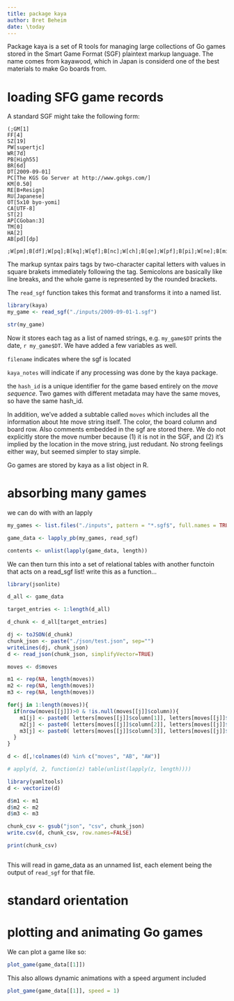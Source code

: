 ---
title: package kaya
author: Bret Beheim
date: \today
---

Package kaya is a set of R tools for managing large collections of Go games stored in the Smart Game Format (SGF) plaintext markup language. The name comes from kayawood, which in Japan is considerd one of the best materials to make Go boards from.

# loading SFG game records

A standard SGF might take the following form:

```
(;GM[1]
FF[4]
SZ[19]
PW[supertjc]
WR[7d]
PB[High55]
BR[6d]
DT[2009-09-01]
PC[The KGS Go Server at http://www.gokgs.com/]
KM[0.50]
RE[B+Resign]
RU[Japanese]
OT[5x10 byo-yomi]
CA[UTF-8]
ST[2]
AP[CGoban:3]
TM[0]
HA[2]
AB[pd][dp]

;W[pm];B[df];W[pq];B[kq];W[qf];B[nc];W[ch];B[qe];W[pf];B[pi];W[ne];B[mi];W[mc];B[mb];W[nb];B[ob];W[nd];B[na];W[oc];B[pc];W[nb];B[lc];W[nc];B[qb];W[lb];B[ma];W[kb];B[ld];W[jd];B[lf];W[ri];B[hd];W[ib];B[hb];W[jf];B[mg];W[re];B[of];W[hf];B[fd];W[cd];B[bf];W[ee];B[gf];W[ed];B[hg];W[ig];B[he];W[if];B[gg];W[fc];B[gc];W[fe];B[ge];W[fb];B[eg];W[ic];B[pe];W[cl];B[ii];W[gb];B[cj];W[el];B[di];W[fq];B[fp];W[gp];B[fo];W[dq];B[cq];W[er];B[dr];W[eq];B[cp];W[iq];B[cr];W[mq];B[ko];W[bj];B[bk];W[cn];B[go];W[hp];B[in];W[ck];B[bi];W[dj];B[ci];W[bl];B[aj];W[ej];B[bo];W[hk];B[jr];W[ir];B[gr];W[gq];B[gl];W[kp];B[lp];W[jp];B[lq];W[lo];B[mp];W[nq];B[kn];W[ln];B[op];W[km];B[io];W[jq];B[oq];W[or];B[pr];W[nr];B[lm];W[mm];B[ll];W[mn];B[qq];W[np];B[pp];W[no];B[fk];W[gm];B[hl];W[hm];B[im];W[il];B[gk];W[fm];B[jl];W[ik];B[gi];W[en];B[do];W[dm];B[rm];W[qo];B[ro];W[rp];B[qn];W[rd];B[rj];W[rh];B[qj];W[rb];B[rc];W[sc];B[qc];W[qa];B[oa];W[ph];B[oe];W[oi];B[og];W[oh];B[hc];W[ha];B[mk];W[ji];B[jj];W[ki];B[qi];W[qh];B[pg];W[qg];B[sd];W[se];B[si];W[ok];B[oj];W[nj];B[pj];W[ni];B[nk];W[mj];B[lj];W[mh];B[li];W[lh];B[ng];W[nh];B[kj];W[lg];B[kf];W[kg];B[jh];W[kh];B[ih];W[jg];B[on];W[pn];B[oo];W[om];B[bn];W[bm];B[dn];W[jk];B[kl];W[rl];B[qp];W[qm];B[rn];W[sm];B[po];W[so];B[rq];W[nl];B[pk];W[ol];B[ql];W[pl];B[rk];W[qk];B[bd];W[bc];B[ql];W[mf];B[me];W[qk];B[ce];W[cc];B[ql];W[ke];B[nf];W[qk];B[sb];W[sa];B[ql];W[sl];B[sp];W[qk];B[ia];W[ja];B[ql];W[ho];B[hn];W[qk];B[ga];W[ql];B[ia];W[ad];B[ha];W[la];B[md];W[be];B[fa];W[bg];B[af];W[fg];B[ff];W[fh];B[ef];W[dh];B[eh];W[ei];B[bh];W[db];B[dd])

```

The markup syntax pairs tags by two-character capital letters with values in square brakets immediately following the tag. Semicolons are basically like line breaks, and the whole game is represented by the rounded brackets.

The `read_sgf` function takes this format and transforms it into a named list.

```{r}

library(kaya)
my_game <- read_sgf("./inputs/2009-09-01-1.sgf")

str(my_game)

```

Now it stores each tag as a list of named strings, e.g. `my_game$DT` prints the date, `r my_game$DT`. We have added a few variables as well.

`filename` indicates where the sgf is located

`kaya_notes` will indicate if any processing was done by the kaya package.

the `hash_id` is a unique identifier for the game based entirely on the *move sequence*. Two games with different metadata may have the same moves, so have the same hash_id.

In addition, we've added a subtable called `moves` which includes all the information about hte move string itself. The color, the board column and board row. Also comments embedded in the sgf are stored there. We do not explicitly store the move number because (1) it is not in the SGF, and (2) it's implied by the location in the move string, just redudant. No strong feelings either way, but seemed simpler to stay simple.

Go games are stored by kaya as a list object in R.

# absorbing many games

we can do with with an lapply


```{r}

my_games <- list.files("./inputs", pattern = "*.sgf$", full.names = TRUE)

game_data <- lapply_pb(my_games, read_sgf)

contents <- unlist(lapply(game_data, length))

```

We can then turn this into a set of relational tables with another functoin that acts on a read_sgf list! write this as a function...

```{r}

library(jsonlite)

d_all <- game_data

target_entries <- 1:length(d_all)

d_chunk <- d_all[target_entries]

dj <- toJSON(d_chunk)
chunk_json <- paste("./json/test.json", sep="")
writeLines(dj, chunk_json)
d <- read_json(chunk_json, simplifyVector=TRUE)

moves <- d$moves

m1 <- rep(NA, length(moves))
m2 <- rep(NA, length(moves))
m3 <- rep(NA, length(moves))

for(j in 1:length(moves)){
  if(nrow(moves[[j]])>0 & !is.null(moves[[j]]$column)){
    m1[j] <- paste0( letters[moves[[j]]$column[1]], letters[moves[[j]]$row[1]] )
    m2[j] <- paste0( letters[moves[[j]]$column[2]], letters[moves[[j]]$row[2]] )
    m3[j] <- paste0( letters[moves[[j]]$column[3]], letters[moves[[j]]$row[3]] )
  }
}

d <- d[,!colnames(d) %in% c("moves", "AB", "AW")]

# apply(d, 2, function(z) table(unlist(lapply(z, length))))

library(yamltools)
d <- vectorize(d)

d$m1 <- m1
d$m2 <- m2
d$m3 <- m3

chunk_csv <- gsub("json", "csv", chunk_json)
write.csv(d, chunk_csv, row.names=FALSE)

print(chunk_csv)



```

This will read in game_data as an unnamed list, each element being the output of `read_sgf` for that file.

# standard orientation



# plotting and animating Go games

We can plot a game like so:

```{r}

plot_game(game_data[[1]])

```

This also allows dynamic animations with a speed argument included

```{r}

plot_game(game_data[[1]], speed = 1)

```


